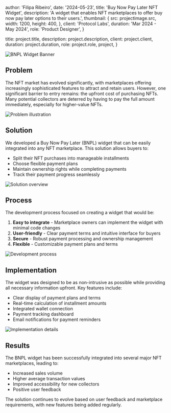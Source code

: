 

  author: 'Filipa Ribeiro',
  date: '2024-05-23',
  title: 'Buy Now Pay Later NFT Widget',
  description:
    'A widget that enables NFT marketplaces to offer buy now pay later options to their users.',
  thumbnail: {
    src: projectimage.src,
    width: 1200,
    height: 400,
  },
  client: 'Protocol Labs',
  duration: 'Mar 2024 - May 2024',
  role: 'Product Designer',
}

  title: project.title,
  description: project.description,
  client: project.client,
  duration: project.duration,
  role: project.role,
  project,
}

<Image src={projectimage} alt="BNPL Widget Banner" className="rounded-xl mb-10" />

## Problem

The NFT market has evolved significantly, with marketplaces offering increasingly sophisticated features to attract and retain users. However, one significant barrier to entry remains: the upfront cost of purchasing NFTs. Many potential collectors are deterred by having to pay the full amount immediately, especially for higher-value NFTs.

<Image src={image1} alt="Problem illustration" className="rounded-xl my-8" />

## Solution

We developed a Buy Now Pay Later (BNPL) widget that can be easily integrated into any NFT marketplace. This solution allows buyers to:

- Split their NFT purchases into manageable installments
- Choose flexible payment plans
- Maintain ownership rights while completing payments
- Track their payment progress seamlessly

<Image src={image2} alt="Solution overview" className="rounded-xl my-8" />

## Process

The development process focused on creating a widget that would be:

1. **Easy to integrate** - Marketplace owners can implement the widget with minimal code changes
2. **User-friendly** - Clear payment terms and intuitive interface for buyers
3. **Secure** - Robust payment processing and ownership management
4. **Flexible** - Customizable payment plans and terms

<Image src={image3} alt="Development process" className="rounded-xl my-8" />

## Implementation

The widget was designed to be as non-intrusive as possible while providing all necessary information upfront. Key features include:

- Clear display of payment plans and terms
- Real-time calculation of installment amounts
- Integrated wallet connection
- Payment tracking dashboard
- Email notifications for payment reminders

<Image src={image4} alt="Implementation details" className="rounded-xl my-8" />

## Results

The BNPL widget has been successfully integrated into several major NFT marketplaces, leading to:

- Increased sales volume
- Higher average transaction values
- Improved accessibility for new collectors
- Positive user feedback

The solution continues to evolve based on user feedback and marketplace requirements, with new features being added regularly. 